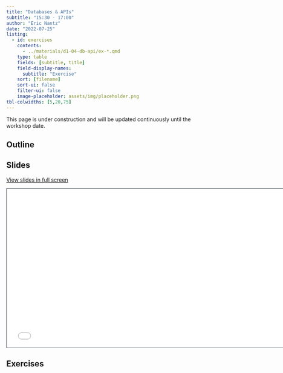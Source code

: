 ```yaml
---
title: "Databases & APIs"
subtitle: "15:30 - 17:00"
author: "Eric Nantz"
date: "2022-07-25"
listing:
  - id: exercises
    contents:
      - ../materials/d1-04-db-api/ex-*.qmd
    type: table
    fields: [subtitle, title]
    field-display-names: 
      subtitle: "Exercise"
    sort: [filename]
    sort-ui: false
    filter-ui: false
    image-placeholder: assets/img/placeholder.png
tbl-colwidths: [5,20,75]
---
```


::: callout-warning
This page is under construction and will be updated continuously until the workshop date.
:::

## Outline

## Slides

[View slides in full screen](../materials/d1-04-db-api/index.html)

```{=html}
<iframe class="slide-deck" src="../materials/d1-04-db-api/" height="420" width="747" style="border: 1px solid #2e3846;"></iframe>
```

## Exercises

::: {#exercises}
:::

